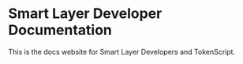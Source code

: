 # Smart Layer Developer Documentation

This is the docs website for Smart Layer Developers and TokenScript.
